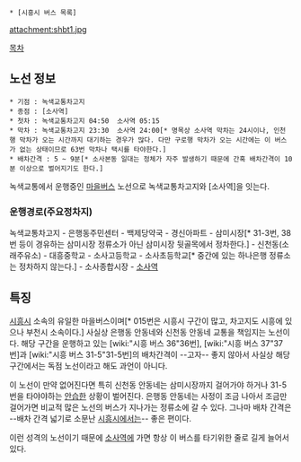  * [시흥시 버스 목록]

attachment:shbt1.jpg

[[목차]]
== 노선 정보 ==
 * 기점 : 녹색교통차고지
 * 종점 : [소사역] 
 * 첫차 : 녹색교통차고지 04:50  소사역 05:15
 * 막차 : 녹색교통차고지 23:30  소사역 24:00[* 명목상 소사역 막차는 24시이나, 인천행 막차가 오는 시간까지 대기하는 경우가 많다. 다만 구로행 막차가 오는 시간에는 이 버스가 없는 상태이므로 63번 막차나 택시를 타야한다.]
 * 배차간격 : 5 ~ 9분[* 소사본동 일대는 정체가 자주 발생하기 때문에 간혹 배차간격이 10분 이상으로 벌어지기도 한다.]

녹색교통에서 운행중인 [[마을버스]] 노선으로 녹색교통차고지와 [소사역]을 잇는다.

=== 운행경로(주요정차지) ===
녹색교통차고지 - 은행동주민센터 - 백제당약국 - 경신아파트 - 삼미시장[* 31-3번, 38번 등이 경유하는 삼미시장 정류소가 아닌 삼미시장 뒷골목에서 정차한다.] - 신천동(소래주유소) - 대흥중학교 - 소사고등학교 - 소사초등학교[* 중간에 있는 하나은행 정류소는 정차하지 않는다.] - 소사종합시장 - [[소사역]]

== 특징 ==
[[시흥시]] 소속의 유일한 마을버스이며[* 015번은 시흥시 구간이 많고, 차고지도 시흥에 있으나 부천시 소속이다.] 사실상 은행동 안동네와 신천동 안동네 교통을 책임지는 노선이다. 해당 구간을 운행하고 있는 [wiki:"시흥 버스 36"36번], [wiki:"시흥 버스 37"37번]과 [wiki:"시흥 버스 31-5"31-5번]의 배차간격이 --고자-- 좋지 않아서 사실상 해당 구간에서는 독점 노선이라고 해도 과언이 아니다.

이 노선이 만약 없어진다면 특히 신천동 안동네는 삼미시장까지 걸어가야 하거나 31-5번을 타야야하는 [[안습]]한 상황이 벌어진다. 은행동 안동네는 사정이 조금 나아서 조금만 걸어가면 비교적 많은 노선의 버스가 지나가는 정류소에 갈 수 있다. 그나마 배차 간격은 --배차 간격 넓기로 소문난 [[시흥시]]에서는-- 좋은 편이다.

이런 성격의 노선이기 때문에 [[소사역]]에 가면 항상 이 버스를 타기위한 줄로 길게 늘어서 있다.

